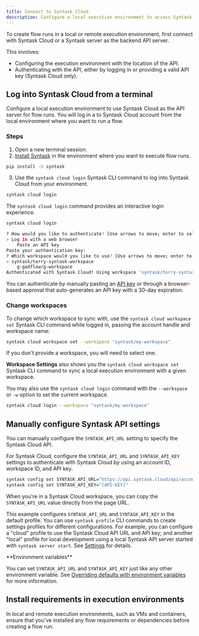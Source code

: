```yaml
---
title: Connect to Syntask Cloud
description: Configure a local execution environment to access Syntask Cloud.
---
```


To create flow runs in a local or remote execution environment, first connect with Syntask Cloud or a 
Syntask server as the backend API server. 

This involves: 

- Configuring the execution environment with the location of the API.
- Authenticating with the API, either by logging in or providing a valid API key (Syntask Cloud only).

## Log into Syntask Cloud from a terminal

Configure a local execution environment to use Syntask Cloud as the API server for flow runs. 
You will log in a to Syntask Cloud account from the local environment where you want to run a flow.

### Steps 

1. Open a new terminal session.
2. [Install Syntask](/3.0/get-started/install/) in the environment where you want to execute flow runs.

```bash
pip install -U syntask
```

3. Use the `syntask cloud login` Syntask CLI command to log into Syntask Cloud from your environment.

```bash
syntask cloud login
```

The `syntask cloud login` command provides an interactive login experience. 

```bash
syntask cloud login
```

```bash
? How would you like to authenticate? [Use arrows to move; enter to select]
> Log in with a web browser
    Paste an API key
Paste your authentication key:
? Which workspace would you like to use? [Use arrows to move; enter to select]
> syntask/terry-syntask-workspace
    g-gadflow/g-workspace
Authenticated with Syntask Cloud! Using workspace 'syntask/terry-syntask-workspace'.
```

You can authenticate by manually pasting an [API key](/3.0/manage/cloud/manage-users/api-keys/) or through a browser-based approval that auto-generates an API key with a 30-day expiration.

### Change workspaces

To change which workspace to sync with, use the `syntask cloud workspace set` 
Syntask CLI command while logged in, passing the account handle and workspace name:

```bash
syntask cloud workspace set --workspace "syntask/my-workspace"
```

If you don't provide a workspace, you will need to select one.

**Workspace Settings** also shows you the `syntask cloud workspace set` Syntask CLI 
command to sync a local execution environment with a given workspace.

You may also use the `syntask cloud login` command with the `--workspace` or `-w` option to set the current workspace.

```bash
syntask cloud login --workspace "syntask/my-workspace"
```

## Manually configure Syntask API settings

You can manually configure the `SYNTASK_API_URL` setting to specify the Syntask Cloud API.

For Syntask Cloud, configure the `SYNTASK_API_URL` and `SYNTASK_API_KEY` settings to authenticate 
with Syntask Cloud by using an account ID, workspace ID, and API key.

```bash
syntask config set SYNTASK_API_URL="https://api.syntask.cloud/api/accounts/[ACCOUNT-ID]/workspaces/[WORKSPACE-ID]"
syntask config set SYNTASK_API_KEY="[API-KEY]"
```

When you're in a Syntask Cloud workspace, you can copy the `SYNTASK_API_URL` value directly from the page URL.

This example configures `SYNTASK_API_URL` and `SYNTASK_API_KEY` in the default profile. 
You can use `syntask profile` CLI commands to create settings profiles for different configurations. 
For example, you can configure a "cloud" profile to use the Syntask Cloud API URL and API key; 
and another "local" profile for local development using a local Syntask API server started with `syntask server start`. 
See [Settings](/3.0/manage/settings-and-profiles/) for details.

<Note>
**Environment variables**

You can set `SYNTASK_API_URL` and `SYNTASK_API_KEY` just like any other environment variable. 
See [Overriding defaults with environment variables](/3.0/manage/settings-and-profiles/) 
for more information.
</Note>

## Install requirements in execution environments

In local and remote execution environments, such as VMs and containers, ensure that you've installed any flow 
requirements or dependencies before creating a flow run.

